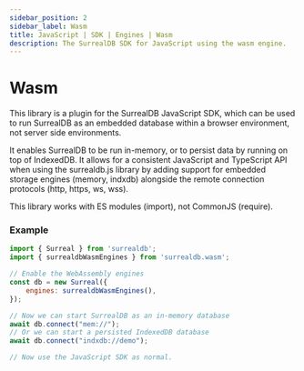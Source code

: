 ```yaml
---
sidebar_position: 2
sidebar_label: Wasm
title: JavaScript | SDK | Engines | Wasm
description: The SurrealDB SDK for JavaScript using the wasm engine.
---
```


# Wasm

This library is a plugin for the SurrealDB JavaScript SDK, which can be used to run SurrealDB as an embedded database within a browser environment, not server side environments.

It enables SurrealDB to be run in-memory, or to persist data by running on top of IndexedDB. It allows for a consistent JavaScript and TypeScript API when using the surrealdb.js library by adding support for embedded storage engines (memory, indxdb) alongside the remote connection protocols (http, https, ws, wss).

This library works with ES modules (import), not CommonJS (require).

### Example

```js
import { Surreal } from 'surrealdb';
import { surrealdbWasmEngines } from 'surrealdb.wasm';

// Enable the WebAssembly engines
const db = new Surreal({
    engines: surrealdbWasmEngines(),
});

// Now we can start SurrealDB as an in-memory database
await db.connect("mem://");
// Or we can start a persisted IndexedDB database
await db.connect("indxdb://demo");

// Now use the JavaScript SDK as normal.
```
